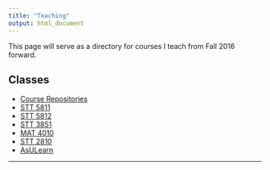 ```yaml
---
title: "Teaching"
output: html_document
---
```


This page will serve as a directory for courses I teach from Fall 2016 forward. 


## Classes

* [Course Repositories](https://github.com/STAT-ATA-ASU)
* [STT 5811](http://stat-ata-asu.github.io/STT5811ClassRepo/)
* [STT 5812](http://stat-ata-asu.github.io/STT5812CourseRepo/)
* [STT 3851](http://stat-ata-asu.github.io/STT3851ClassRepo/)
* [MAT 4010](http://stat-ata-asu.github.io/MAT4010CourseRepo/)
* [STT 2810](http://stat-ata-asu.github.io/STT2810ClassRepo/)
* [AsULearn](http://asulearn.appstate.edu/)

* * *